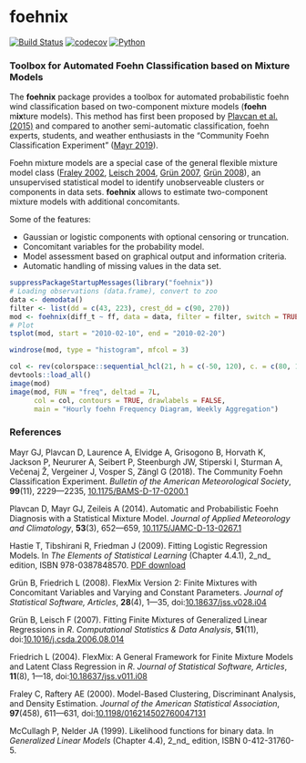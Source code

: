 
# foehnix


[![Build Status](https://api.travis-ci.org/retostauffer/Rfoehnix.svg?branch=master)](https://api.travis-ci.org/retostauffer/Rfoehnix.svg?branch=master)
[![codecov](https://codecov.io/gh/retostauffer/Rfoehnix/branch/master/graph/badge.svg)](https://codecov.io/gh/retostauffer/Rfoehnix)
[![Python](https://img.shields.io/badge/Python-githubio-yellowgreen)](https://matthiasdusch.github.io/foehnix-python/_build/html/)

### Toolbox for Automated Foehn Classification based on Mixture Models

The **foehnix** package provides a toolbox for automated probabilistic foehn
wind classification based on two-component mixture models (**foehn**
m**ix**ture models).  This method has first been proposed by [Plavcan et al.
(2015)](#plavcan2014) and compared to another semi-automatic classification,
foehn experts, students, and weather enthusiasts in the "Community Foehn
Classification Experiment" ([Mayr 2019](mayr2018)).

Foehn mixture models are a special case of the general flexible mixture model
class ([Fraley 2002](#fraley2000), [Leisch 2004](#leisch2004), [Gr&uuml;n
2007](#gruen2007), [Gr&uuml;n 2008](#gruen2008)), an unsupervised statistical
model to identify unobserveable clusters or components in data sets.
**foehnix** allows to estimate two-component mixture
models with additional concomitants.

Some of the features:

* Gaussian or logistic components with optional censoring or truncation.
* Concomitant variables for the probability model.
* Model assessment based on graphical output and information criteria.
* Automatic handling of missing values in the data set.

```r
suppressPackageStartupMessages(library("foehnix"))
# Loading observations (data.frame), convert to zoo
data <- demodata()
filter <- list(dd = c(43, 223), crest_dd = c(90, 270))
mod <- foehnix(diff_t ~ ff, data = data, filter = filter, switch = TRUE)
# Plot
tsplot(mod, start = "2010-02-10", end = "2010-02-20")
```

```r
windrose(mod, type = "histogram", mfcol = 3)
```

```r
col <- rev(colorspace::sequential_hcl(21, h = c(-50, 120), c. = c(80, 10)))
devtools::load_all()
image(mod)
image(mod, FUN = "freq", deltad = 7L,
      col = col, contours = TRUE, drawlabels = FALSE,
      main = "Hourly foehn Frequency Diagram, Weekly Aggregation")
```



### References

<p id="mayr2018">
Mayr GJ, Plavcan D, Laurence A, Elvidge A, Grisogono B, Horvath K, Jackson P, Neururer A, Seibert P, Steenburgh JW, Stiperski I, Sturman A, Ve&#269;enaj &#381;, Vergeiner J, Vosper S, Z&auml;ngl G (2018).
The Community Foehn Classification Experiment.
_Bulletin of the American Meteorological Society_, **99**(11), 2229&mdash;2235,
<a href="https://doi.org/10.1175/BAMS-D-17-0200.1" target="_blank">10.1175/BAMS-D-17-0200.1</a>
</p>

<p id="plavcan2014">
Plavcan D, Mayr GJ, Zeileis A (2014).
Automatic and Probabilistic Foehn Diagnosis with a Statistical Mixture Model.
_Journal of Applied Meteorology and Climatology_, **53**(3), 652&mdash;659,
<a href="https://dx.doi.org/10.1175/JAMC-D-13-0267.1" target="_blank">10.1175/JAMC-D-13-0267.1</a>
</p>

<p id="hastie2009">
Hastie T, Tibshirani R, Friedman J (2009).
Fitting Logistic Regression Models. In _The Elements of Statistical Learning_
(Chapter 4.4.1), 2_nd_ edition, ISBN 978-0387848570.
<a href="https://web.stanford.edu/~hastie/ElemStatLearn/" target="_blank">PDF download</a>
</p>

<p id="gruen2008">
Gr&uuml;n B, Friedrich L (2008).
FlexMix Version 2: Finite Mixtures with Concomitant Variables and Varying and Constant Parameters.
_Journal of Statistical Software, Articles_, **28**(4), 1&mdash;35,
doi:<a href="https://dx.doi.org/10.18637/jss.v028.i04" target="_blank">10.18637/jss.v028.i04</a>
</p>

<p id="gruen2007">
Gr&uuml;n B, Leisch F (2007).
Fitting Finite Mixtures of Generalized Linear Regressions in _R_.
_Computational Statistics \& Data Analysis_, **51**(11),
doi:<a href="https://dx.doi.org/10.1016/j.csda.2006.08.014" target="_blank">10.1016/j.csda.2006.08.014</a>
</p>

<p id="leisch2004">
Friedrich L (2004).
FlexMix: A General Framework for Finite Mixture Models and Latent Class Regression in _R_.
_Journal of Statistical Software, Articles_, **11**(8), 1&mdash;18,
doi:<a href="https://dx.doi.org/10.18637/jss.v011.i08" target="_blank">10.18637/jss.v011.i08</a>
</p>

<p id="fraley2000">
Fraley C, Raftery AE (2000).
Model-Based Clustering, Discriminant Analysis, and Density Estimation.
_Journal of the American Statistical Association_, **97**(458), 611&mdash;631,
doi:<a href="https://dx.doi.org/10.1198/016214502760047131" target="_blank">10.1198/016214502760047131</a>
</p>

<p id="mccullagh1999">
McCullagh P, Nelder JA (1999).
Likelihood functions for binary data. In _Generalized Linear Models_ (Chapter 4.4),
2_nd_ edition, ISBN 0-412-31760-5.
</p>



